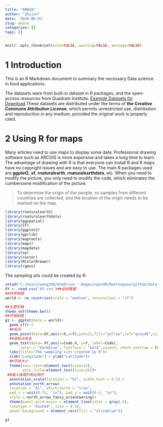 ```yaml
---
title: "ANOVA"
author: "Zhijun"
date: '2020-06-01'
slug: anova
categories: []
tags: []
---
```

```r
knitr::opts_chunk$set(echo=FALSE, warning=FALSE, message=FALSE)
```


# 1 Introduction

This is an R Markdown document to summary the necessary Data science in food applications.

The datasets were from built-in dataset in R packages, and the open-access resources from Quadram Institute. [Example Datasets for Download](https://csr.quadram.ac.uk/example-datasets-for-download/).These datasets are distributed under the terms of **the Creative Commons Attribution License**, which permits unrestricted use, distribution and reproduction in any medium, provided the original work is properly cited.

# 2 Using R for maps

Many articles need to use maps to display some data. Professional drawing software such as ARCGIS is more expensive and takes a long time to learn. The advantage of drawing with R is that everyone can install R and R maps have no copyright issues and are easy to use. The main R packages used are **ggplot2**, **sf**, **rnaturalearth**, **rnaturalearthdata**, etc. When you need to modify the picture, you only need to modify the code, which eliminates the cumbersome modification of the picture.

> To determine the origin of the sample, so samples from different countries are collected, and the location of the origin needs to be marked on the map.

```r
library(rnaturalearth)
library(rnaturalearthdata)
library(ggspatial)
library(sf)
library(ggplot2)
library(gpclib)
library(maptools)
library(maps)
library(mapdata)
library(sp)
library(raster)
library(RColorBrewer)
library(rgeos)
```

The sampling sits could be created by R:

```r
setwd("C:/Users/wang298/OneDrive - WageningenUR/Rworkspace/github/Data-science-with-Food/Dataset")
XY <- read.csv('XY.csv')##坐标数据
##世界地图
world <- ne_countries(scale = "medium", returnclass = "sf")

##主题风格
theme_set(theme_bw())
##开始绘图
g1 <- ggplot(data = world)+
  geom_sf() +
  ##标点
  geom_point(data=XY,aes(x=X,y=Y),pch=21,fill="yellow",col="grey40",size=5)+
  ##坐标点命名
  geom_text(data= XY,aes(x=Code_X, y=Y, label=Code),
       color = "darkblue", fontface = "bold",size=5, check_overlap = FALSE)+
  labs(title="The sampling sits created by R")+
  xlab("Longitude") + ylab("Latitude")+
  ##字体大小
  theme(axis.text=element_text(size=12),
        axis.title=element_text(size=16))+
 ##插入指南针和比例尺
  annotation_scale(location = "bl", width_hint = 0.5) +
  annotation_north_arrow(
  location = "bl", which_north = "true", 
  pad_x = unit(0.75, "in"), pad_y = unit(0.5, "in"),
  style = north_arrow_fancy_orienteering)+
  theme(panel.grid.major = element_line(color = gray(.5), 
  linetype = "dashed", size = 0.5), 
  panel.background = element_rect(fill = "aliceblue"))

g1

```
